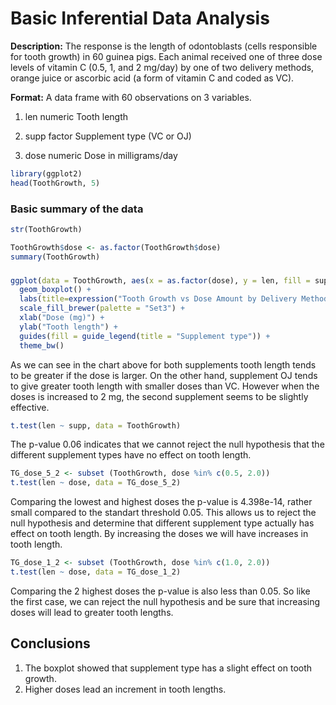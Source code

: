 # Basic Inferential Data Analysis

**Description:** The response is the length of odontoblasts (cells responsible for tooth growth) in 60 guinea pigs. Each animal received one of three dose levels of vitamin C (0.5, 1, and 2 mg/day) by one of two delivery methods, orange juice or ascorbic acid (a form of vitamin C and coded as VC).

**Format:** A data frame with 60 observations on 3 variables.

1. len	numeric	Tooth length

2. supp	factor	Supplement type (VC or OJ)

3. dose	numeric	Dose in milligrams/day
```{r}
library(ggplot2)
head(ToothGrowth, 5)

```
### Basic summary of the data
```{r}
str(ToothGrowth)
```
```{r}
ToothGrowth$dose <- as.factor(ToothGrowth$dose)
summary(ToothGrowth)
```

### 

```{r}
ggplot(data = ToothGrowth, aes(x = as.factor(dose), y = len, fill = supp)) +
  geom_boxplot() + 
  labs(title=expression("Tooth Growth vs Dose Amount by Delivery Method")) +
  scale_fill_brewer(palette = "Set3") +
  xlab("Dose (mg)") +
  ylab("Tooth length") + 
  guides(fill = guide_legend(title = "Supplement type")) +
  theme_bw()
```

As we can see in the chart above for both supplements tooth length tends to be greater if the dose is larger. On the other hand, supplement OJ tends to give greater tooth length with smaller doses than VC. However when the doses is increased to 2 mg, the second supplement seems to be slightly effective.
```{r}
t.test(len ~ supp, data = ToothGrowth)
```
The p-value 0.06 indicates that we cannot reject the null hypothesis that the different supplement types have no effect on tooth length. 
```{r}
TG_dose_5_2 <- subset (ToothGrowth, dose %in% c(0.5, 2.0)) 
t.test(len ~ dose, data = TG_dose_5_2)
```
Comparing the lowest and highest doses the p-value is 4.398e-14, rather small compared to the standart threshold 0.05. This allows us to reject the null hypothesis and determine that different supplement type actually has effect on tooth length. By increasing the doses we will have increases in tooth length.
```{r}
TG_dose_1_2 <- subset (ToothGrowth, dose %in% c(1.0, 2.0)) 
t.test(len ~ dose, data = TG_dose_1_2)
```
Comparing the 2 highest doses the p-value is also less than 0.05. So like the first case, we can reject the null hypothesis and be sure that increasing doses will lead to greater tooth lengths.

## Conclusions

1. The boxplot showed that supplement type has a slight effect on tooth growth.
2. Higher doses lead an increment in tooth lengths.